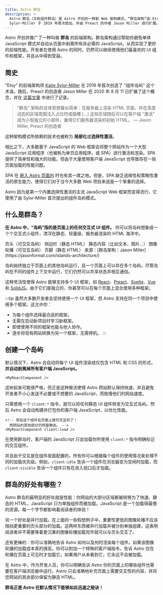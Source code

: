 ```yaml
---
title: Astro 群岛
description: >-
  Astro 群岛（又称组件群岛）是 Astro 开创的一种新 Web 架构模式。“群岛架构”由 Etsy 前端架构工程师 Katie
  Sylor-Miller 于 2019 年首次提出，并由 Preact 的作者 Jason Miller 进行扩展。
---
```


Astro 开创并推广了一种叫做 **群岛** 的前端架构。群岛架构通过帮助你避免单体 JavaScript 模式并自动从页面中剥离所有非必需的 JavaScript，从而实现了更好的前端性能。开发者在使用 Astro 的同时，仍然可以继续使用他们最喜欢的 UI 组件和框架，并且从中得到受益。

## 简史

"Etsy" 的前端架构师 [Katie Sylor-Miller](https://twitter.com/ksylor) 在 2019 年首次创造了 "组件岛屿" 这个术语。随后，Preact 的创造者 Jason Miller 在 2020 年 8 月 11 日扩展了这个概念，并在 [这篇文章](https://jasonformat.com/islands-architecture/) 中进行了记录。

> "群岛" 架构的总体思想看似简单：在服务器上渲染 HTML 页面，并在高度动态的区域周围注入占位符或插槽 [...] 这些区域随后可以在客户端 "激活" 成为小型独立的小部件，重用它们服务器渲染的初始 HTML。
> — Jason Miller, Preact 的创造者

这种架构模式所依赖的技术也被称为 **局部化**或**选择性激活**。

相比之下，大多数基于 JavaScript 的 Web 框架会将整个网站作为一个大型 JavaScript 应用程序（也被称为单页应用程序，或 SPA）进行激活和渲染。SPA 提供了简单性和强大的功能，但由于大量使用客户端 JavaScript 也导致存在一些页面加载的性能问题。

SPA 在 [嵌入 Astro 页面内](/zh-cn/guides/migrate-to-astro/from-create-react-app/) 时也有其一席之地。但是，SPA 缺乏选择性和策略性激活的原生能力，使得它们对于当今大多数 Web 项目来说是一个笨重的选择。

Astro 因为是第一个内置选择性激活的主流 JavaScript Web 框架而变得流行，它使用了由 Sylor-Miller 首次提出的组件岛屿模式。

## 什么是群岛？

**在 Astro 中，“岛屿”指的是页面上的任何交互式 UI 组件。** 你可以将岛屿想象成一个个交互式小组件，漂浮在静态、轻量级、服务器渲染的 HTML 海洋中。

<IslandsDiagram>
    <Fragment slot="headerApp">页头（可交互岛屿）</Fragment>
    <Fragment slot="sidebarApp">侧边栏（静态 HTML）</Fragment>
    <Fragment slot="main">
        静态内容（比如文本、图片...）
    </Fragment>
    <Fragment slot="carouselApp">图像轮播（可交互岛屿）</Fragment>
    <Fragment slot="footer">页脚（静态 HTML）</Fragment>
    <Fragment slot="source">来源：[群岛架构：Jason Miller](https://jasonformat.com/islands-architecture/)</Fragment>
</IslandsDiagram>

岛屿始终独立于页面上的其他岛屿运行，且一个页面上可以存在多个岛屿。尽管岛屿在不同的组件上下文中运行，它们仍然可以共享状态并相互通信。

这种灵活性使得 Astro 能够支持多个 UI 框架，如 [React](https://react.dev/)、[Preact](https://preactjs.com/)、[Svelte](https://svelte.dev/)、[Vue](https://vuejs.org/) 和 [SolidJS](https://www.solidjs.com/)。由于它们是独立的，你甚至可以在每个页面上混合使用多种框架。

:::tip
虽然大多数开发者会坚持使用一个 UI 框架，但 Astro 支持在同一个项目中使用多个框架。这允许你：

- 为每个组件选择最合适的框架。
- 无需在启动新项目时学习新框架。
- 即使使用不同的框架也能与他人协作。
- 逐步将现有网站转换为另一个框架，无需停机。
:::

## 创建一个岛屿

默认情况下，Astro 会自动将每个 UI 组件渲染成仅包含 HTML 和 CSS 的形式，**并自动剥离掉所有客户端 JavaScript。**

```astro title="src/pages/index.astro"
<MyReactComponent />
```

这听起来可能很严格，但正是这种做法使得 Astro 网站默认保持快速，并且避免开发者不小心发送不必要或不想要的 JavaScript，而拖慢他们的网站速度。

只需使用一个 `client:*` 指令，就可以将任何静态 UI 组件转变为交互式岛屿。然后 Astro 会自动构建并打包你的客户端 JavaScript，以优化性能。

```astro title="src/pages/index.astro" ins="client:load"
<!-- 现在这个组件在页面上是可交互的了！
  而网站的其他部分仍然是静态。 -->
<MyReactComponent client:load />
```

在使用群岛时，客户端的 JavaScript 只会加载你所使用 `client:*` 指令明确标记的交互组件。

并且由于交互是在组件层面配置的，所有你可以根据每个组件的使用情况来处理不同的加载优先级。例如，`client:idle` 告诉一个组件在浏览器变为空闲时加载，而 `client:visible` 告诉一个组件只有在进入视口后才加载。

## 群岛的好处有哪些？

Astro 群岛的最明显的好处就是性能：你网站的大部分区域都被转换为了快速、静态的 HTML，JavaScript 只为单独组件而被加载。JavaScript 是一个加载得最慢的资源。每一个字节都影响着阅读者的体验！

另一个好处是并行加载。在上面的一些假想例子中，重要性更低的图像轮播不应该阻挡更重要的页头部分的加载。这两样东西被并行加载并被分别单独组建，这表明阅读者并不需要等着更沉重的图像轮播加载完毕就可以与页头交互了。

还有更棒的：你可以准确地告诉 Astro 如何以及何时渲染每个组件。如果该图像轮播的加载成本真的很高，你可以附加一个特殊的客户端指令，告诉 Astro 仅在轮播在页面上可见时才加载它。如果用户从未看到它，它永远不会被加载。

在 Astro 中，作为开发人员，你可以明确告诉 Astro 你的页面上的哪些组件也需要在客户端浏览器中运行。Astro 只会准确地补充页面上需要交互性的内容，并将您网站的其余部分保留为静态 HTML。

**群岛正是 Astro 在默认情况下能够如此迅速之秘诀！**
